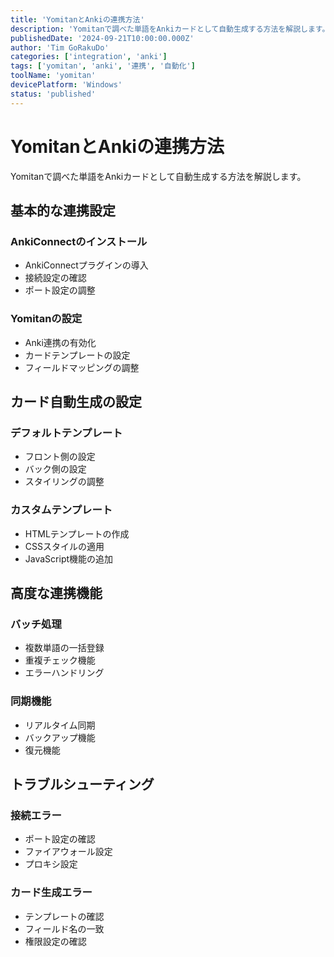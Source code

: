 ```yaml
---
title: 'YomitanとAnkiの連携方法'
description: 'Yomitanで調べた単語をAnkiカードとして自動生成する方法を解説します。'
publishedDate: '2024-09-21T10:00:00.000Z'
author: 'Tim GoRakuDo'
categories: ['integration', 'anki']
tags: ['yomitan', 'anki', '連携', '自動化']
toolName: 'yomitan'
devicePlatform: 'Windows'
status: 'published'
---
```


# YomitanとAnkiの連携方法

Yomitanで調べた単語をAnkiカードとして自動生成する方法を解説します。

## 基本的な連携設定

### AnkiConnectのインストール

- AnkiConnectプラグインの導入
- 接続設定の確認
- ポート設定の調整

### Yomitanの設定

- Anki連携の有効化
- カードテンプレートの設定
- フィールドマッピングの調整

## カード自動生成の設定

### デフォルトテンプレート

- フロント側の設定
- バック側の設定
- スタイリングの調整

### カスタムテンプレート

- HTMLテンプレートの作成
- CSSスタイルの適用
- JavaScript機能の追加

## 高度な連携機能

### バッチ処理

- 複数単語の一括登録
- 重複チェック機能
- エラーハンドリング

### 同期機能

- リアルタイム同期
- バックアップ機能
- 復元機能

## トラブルシューティング

### 接続エラー

- ポート設定の確認
- ファイアウォール設定
- プロキシ設定

### カード生成エラー

- テンプレートの確認
- フィールド名の一致
- 権限設定の確認
